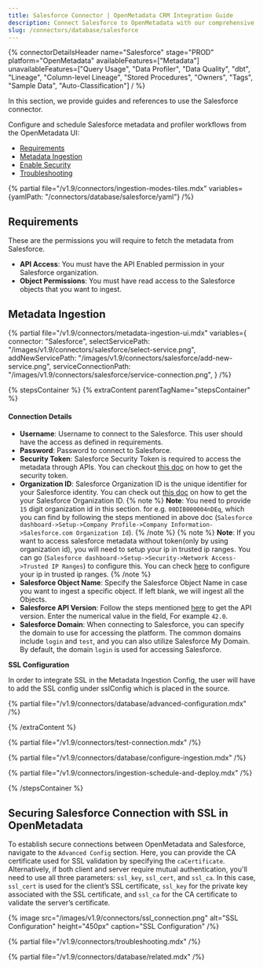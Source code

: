 ```yaml
---
title: Salesforce Connector | OpenMetadata CRM Integration Guide
description: Connect Salesforce to OpenMetadata with our comprehensive database connector guide. Setup instructions, configuration tips, and metadata extraction made easy.
slug: /connectors/database/salesforce
---
```


{% connectorDetailsHeader
name="Salesforce"
stage="PROD"
platform="OpenMetadata"
availableFeatures=["Metadata"]
unavailableFeatures=["Query Usage", "Data Profiler", "Data Quality", "dbt", "Lineage", "Column-level Lineage", "Stored Procedures", "Owners", "Tags", "Sample Data", "Auto-Classification"]
/ %}


In this section, we provide guides and references to use the Salesforce connector.

Configure and schedule Salesforce metadata and profiler workflows from the OpenMetadata UI:

- [Requirements](#requirements)
- [Metadata Ingestion](#metadata-ingestion)
- [Enable Security](#securing-salesforce-connection-with-ssl-in-openmetadata)
- [Troubleshooting](/connectors/database/salesforce/troubleshooting)

{% partial file="/v1.9/connectors/ingestion-modes-tiles.mdx" variables={yamlPath: "/connectors/database/salesforce/yaml"} /%}

## Requirements

These are the permissions you will require to fetch the metadata from Salesforce.

- **API Access**: You must have the API Enabled permission in your Salesforce organization.
- **Object Permissions**: You must have read access to the Salesforce objects that you want to ingest.

## Metadata Ingestion

{% partial 
  file="/v1.9/connectors/metadata-ingestion-ui.mdx" 
  variables={
    connector: "Salesforce", 
    selectServicePath: "/images/v1.9/connectors/salesforce/select-service.png",
    addNewServicePath: "/images/v1.9/connectors/salesforce/add-new-service.png",
    serviceConnectionPath: "/images/v1.9/connectors/salesforce/service-connection.png",
} 
/%}

{% stepsContainer %}
{% extraContent parentTagName="stepsContainer" %}

#### Connection Details

- **Username**: Username to connect to the Salesforce. This user should have the access as defined in requirements.
- **Password**: Password to connect to Salesforce.
- **Security Token**: Salesforce Security Token is required to access the metadata through APIs. You can checkout [this doc](https://help.salesforce.com/s/articleView?id=sf.user_security_token.htm&type=5) on how to get the security token.
- **Organization ID**: Salesforce Organization ID is the unique identifier for your Salesforce identity. You can check out [this doc](https://help.salesforce.com/s/articleView?id=000385215&type=1) on how to get the your Salesforce Organization ID.
  {% note %}
  **Note**: You need to provide `15` digit organization id in this section. for e.g. `00DIB000004nDEq`, which you can find by following the steps mentioned in above doc (`Salesforce dashboard->Setup->Company Profile->Company Information->Salesforce.com Organization Id`).
  {% /note %}
  {% note %}
  **Note**: If you want to access salesforce metadata without token(only by using organization id), you will need to setup your ip in trusted ip ranges. You can go (`Salesforce dashboard->Setup->Security->Network Access->Trusted IP Ranges`) to configure this. You can check [here](https://help.salesforce.com/s/articleView?id=sf.security_networkaccess.htm&type=5) to configure your ip in trusted ip ranges.
  {% /note %}
- **Salesforce Object Name**: Specify the Salesforce Object Name in case you want to ingest a specific object.  If left blank, we will ingest all the Objects.
- **Salesforce API Version**: Follow the steps mentioned [here](https://help.salesforce.com/s/articleView?id=000386929&type=1) to get the API version. Enter the numerical value in the field, For example `42.0`.
- **Salesforce Domain**: When connecting to Salesforce, you can specify the domain to use for accessing the platform. The common domains include `login` and `test`, and you can also utilize Salesforce My Domain.
By default, the domain `login` is used for accessing Salesforce.

**SSL Configuration**

In order to integrate SSL in the Metadata Ingestion Config, the user will have to add the SSL config under sslConfig which is placed in the source.

{% partial file="/v1.9/connectors/database/advanced-configuration.mdx" /%}

{% /extraContent %}

{% partial file="/v1.9/connectors/test-connection.mdx" /%}

{% partial file="/v1.9/connectors/database/configure-ingestion.mdx" /%}

{% partial file="/v1.9/connectors/ingestion-schedule-and-deploy.mdx" /%}

{% /stepsContainer %}

## Securing Salesforce Connection with SSL in OpenMetadata

To establish secure connections between OpenMetadata and Salesforce, navigate to the `Advanced Config` section. Here, you can provide the CA certificate used for SSL validation by specifying the `caCertificate`.  Alternatively, if both client and server require mutual authentication, you'll need to use all three parameters: `ssl_key`, `ssl_cert`, and `ssl_ca`. In this case, `ssl_cert` is used for the client’s SSL certificate, `ssl_key` for the private key associated with the SSL certificate, and `ssl_ca` for the CA certificate to validate the server’s certificate.

{% image
  src="/images/v1.9/connectors/ssl_connection.png"
  alt="SSL Configuration"
  height="450px"
  caption="SSL Configuration" /%}

{% partial file="/v1.9/connectors/troubleshooting.mdx" /%}

{% partial file="/v1.9/connectors/database/related.mdx" /%}
